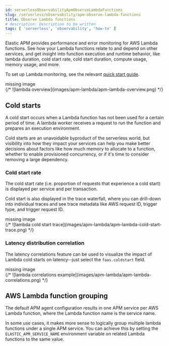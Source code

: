 ```yaml
---
id: serverlessObservabilityApmObserveLambdaFunctions
slug: /serverless/observability/apm-observe-lambda-functions
title: Observe Lambda functions
# description: Description to be written
tags: [ 'serverless', 'observability', 'how-to' ]
---
```




<div id="apm-lambda"></div>

Elastic APM provides performance and error monitoring for AWS Lambda functions.
See how your Lambda functions relate to and depend on other services, and
get insight into function execution and runtime behavior, like lambda duration, cold start rate, cold start duration, compute usage, memory usage, and more.

To set up Lambda monitoring, see the relevant
[quick start guide](((apm-guide-ref))/monitoring-aws-lambda.html).

<div style={{ backgroundColor: "#F1F4FA", width: "100%", height: "250px", textAlign: "center", paddingTop: "110px", marginBottom: "20px" }}><DocIcon type="image" title="missing image"/> missing image</div>
{/* ![lambda overview](images/apm-lambda/apm-lambda-overview.png) */}

<div id="apm-lambda-cold-start-info"></div>

## Cold starts

A cold start occurs when a Lambda function has not been used for a certain period of time. A lambda worker receives a request to run the function and prepares an execution environment.

Cold starts are an unavoidable byproduct of the serverless world, but visibility into how they impact your services can help you make better decisions about factors like how much memory to allocate to a function, whether to enable provisioned concurrency, or if it's time to consider removing a large dependency.

<div id="apm-lambda-cold-start-rate"></div>

### Cold start rate

The cold start rate (i.e. proportion of requests that experience a cold start) is displayed per service and per transaction.

Cold start is also displayed in the trace waterfall, where you can drill-down into individual traces and see trace metadata like AWS request ID, trigger type, and trigger request ID.

<div style={{ backgroundColor: "#F1F4FA", width: "100%", height: "250px", textAlign: "center", paddingTop: "110px", marginBottom: "20px" }}><DocIcon type="image" title="missing image"/> missing image</div>
{/* ![lambda cold start trace](images/apm-lambda/apm-lambda-cold-start-trace.png) */}

<div id="apm-lambda-cold-start-latency"></div>

### Latency distribution correlation

The <DocLink id="serverlessObservabilityApmFindTransactionLatencyAndFailureCorrelations" section="find-high-transaction-latency-correlations">latency correlations</DocLink> feature can be used to visualize the impact of Lambda cold starts on latency--just select the `faas.coldstart` field.

<div style={{ backgroundColor: "#F1F4FA", width: "100%", height: "250px", textAlign: "center", paddingTop: "110px", marginBottom: "20px" }}><DocIcon type="image" title="missing image"/> missing image</div>
{/* ![lambda correlations example](images/apm-lambda/apm-lambda-correlations.png) */}

<div id="apm-lambda-service-config"></div>

## AWS Lambda function grouping

The default APM agent configuration results in one APM service per AWS Lambda function,
where the Lambda function name is the service name.

In some use cases, it makes more sense to logically group multiple lambda functions under a single
APM service. You can achieve this by setting the `ELASTIC_APM_SERVICE_NAME` environment variable
on related Lambda functions to the same value.
